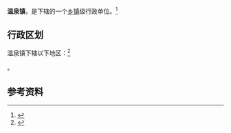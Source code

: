 {{中国乡级行政区|44/01/84/103/000}}

'''温泉镇'''，是{{PRC admin/fullname|44/01/84/103/000|3}}下辖的一个[[乡镇|乡镇]]级行政单位。<ref>{{PRC admin/ref sgc|{{PRC admin/parent|44/01/84/103/000}}}}</ref>

== 行政区划 ==

温泉镇下辖以下地区：<ref>{{PRC admin/ref sgc|44/01/84/103/000}}</ref>

{{PRC admin/children|44/01/84/103/000}}。

== 参考资料 ==

{{reflist}}

{{行政区划小作品}}
{{PRC admin/navcat|44/01/84/103/000}}